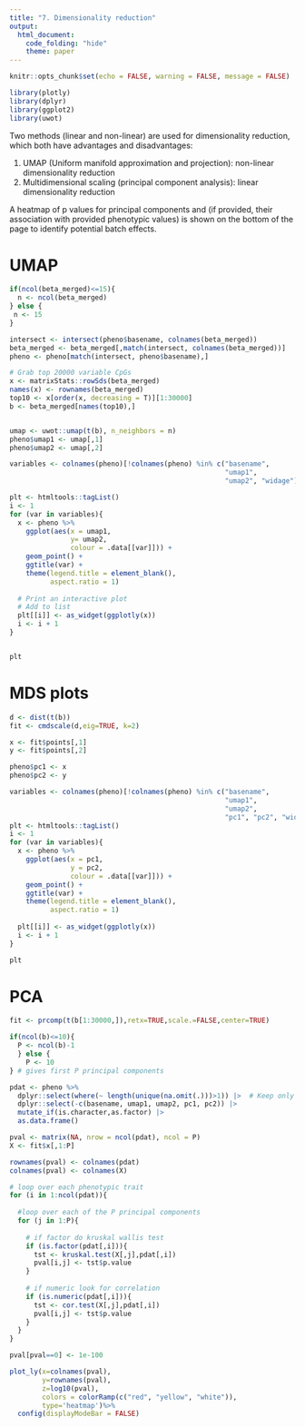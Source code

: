 ```yaml
---
title: "7. Dimensionality reduction"
output:
  html_document:
    code_folding: "hide"
    theme: paper
---
```


```r
knitr::opts_chunk$set(echo = FALSE, warning = FALSE, message = FALSE)

library(plotly)
library(dplyr)
library(ggplot2)
library(uwot)
```

Two methods (linear and non-linear) are used for dimensionality reduction, which both have advantages and disadvantages:

1. UMAP (Uniform manifold approximation and projection): non-linear dimensionality reduction
2. Multidimensional scaling (principal component analysis): linear dimensionality reduction

A heatmap of p values for principal components and (if provided, their association with provided phenotypic values) is shown on the bottom of the page to identify potential batch effects.

# UMAP

```r
if(ncol(beta_merged)<=15){
  n <- ncol(beta_merged)
} else {
 n <- 15 
}

intersect <- intersect(pheno$basename, colnames(beta_merged))
beta_merged <- beta_merged[,match(intersect, colnames(beta_merged))]
pheno <- pheno[match(intersect, pheno$basename),]

# Grab top 20000 variable CpGs
x <- matrixStats::rowSds(beta_merged)
names(x) <- rownames(beta_merged)
top10 <- x[order(x, decreasing = T)][1:30000]
b <- beta_merged[names(top10),]


umap <- uwot::umap(t(b), n_neighbors = n)
pheno$umap1 <- umap[,1]
pheno$umap2 <- umap[,2]

variables <- colnames(pheno)[!colnames(pheno) %in% c("basename",
                                                     "umap1",
                                                     "umap2", "widage")]

plt <- htmltools::tagList()
i <- 1
for (var in variables){
  x <- pheno %>%
    ggplot(aes(x = umap1,
               y= umap2,
               colour = .data[[var]])) +
    geom_point() +
    ggtitle(var) +
    theme(legend.title = element_blank(),
          aspect.ratio = 1)
  
  # Print an interactive plot
  # Add to list
  plt[[i]] <- as_widget(ggplotly(x))
  i <- i + 1
}


plt
```

# MDS plots

```r
d <- dist(t(b))
fit <- cmdscale(d,eig=TRUE, k=2)

x <- fit$points[,1]
y <- fit$points[,2]

pheno$pc1 <- x
pheno$pc2 <- y

variables <- colnames(pheno)[!colnames(pheno) %in% c("basename",
                                                     "umap1",
                                                     "umap2",
                                                     "pc1", "pc2", "widage")]
plt <- htmltools::tagList()
i <- 1
for (var in variables){
  x <- pheno %>%
    ggplot(aes(x = pc1,
               y = pc2,
               colour = .data[[var]])) +
    geom_point() +
    ggtitle(var) +
    theme(legend.title = element_blank(),
          aspect.ratio = 1)
  
  plt[[i]] <- as_widget(ggplotly(x))
  i <- i + 1
}

plt
```


# PCA

```r
fit <- prcomp(t(b[1:30000,]),retx=TRUE,scale.=FALSE,center=TRUE)

if(ncol(b)<=10){
  P <- ncol(b)-1
  } else {
    P <- 10
} # gives first P principal components

pdat <- pheno %>%
  dplyr::select(where(~ length(unique(na.omit(.)))>1)) |>  # Keep only columns which have more than one unique value for batch effect analysis.
  dplyr::select(-c(basename, umap1, umap2, pc1, pc2)) |> 
  mutate_if(is.character,as.factor) |> 
  as.data.frame()

pval <- matrix(NA, nrow = ncol(pdat), ncol = P)
X <- fit$x[,1:P]

rownames(pval) <- colnames(pdat)
colnames(pval) <- colnames(X)

# loop over each phenotypic trait
for (i in 1:ncol(pdat)){
  
  #loop over each of the P principal components
  for (j in 1:P){
    
    # if factor do kruskal wallis test
    if (is.factor(pdat[,i])){
      tst <- kruskal.test(X[,j],pdat[,i])
      pval[i,j] <- tst$p.value
    }
    
    # if numeric look for correlation
    if (is.numeric(pdat[,i])){
      tst <- cor.test(X[,j],pdat[,i])
      pval[i,j] <- tst$p.value
    }
  }
}

pval[pval==0] <- 1e-100

plot_ly(x=colnames(pval),
        y=rownames(pval),
        z=log10(pval),
        colors = colorRamp(c("red", "yellow", "white")),
        type='heatmap')%>%
  config(displayModeBar = FALSE)
```